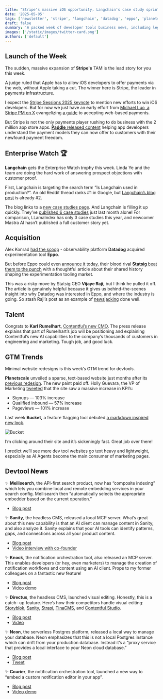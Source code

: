```yaml
---
title: "Stripe's massive iOS opportunity, Langchain's case study sprint, Datadog acquires Eppo, the simple homepage trend, and more"
date: '2025-05-05'
tags: ['newsletter', 'stripe', 'langchain', 'datadog', 'eppo', 'planetscale', 'bucket']
draft: false
summary: 'A packed week of developer tools business news, including legal judgements, acquisitions, and product launches.'
images: ['/static/images/twitter-card.png']
authors: ['default']
---
```


## Launch of the Week

The sudden, massive expansion of **Stripe's** TAM is the lead story for you this week.

A judge ruled that Apple has to allow iOS developers to offer payments via the web, without Apple taking a cut. The winner here is Stripe, the leader in payments infrastructure.

I expect the [Stripe Sessions 2025 keynote](https://www.youtube.com/live/AWXAd2GhHrg) to mention new efforts to win iOS developers. But for now we just have an early effort from [Michael Luo, a Stripe PM on X](https://x.com/AzianMike/status/1917830346332332329) evangelizing [a guide](https://docs.stripe.com/mobile/digital-goods) to accepting web-based payments.

But Stripe is not the only payments player rushing to do business with the 2 million app store apps. [**Paddle** released content](https://www.paddle.com/blog/apple-vs-epic-app-store-changes) helping app developers understand the payment models they can now offer to customers with their newfound payment freedom.

## Enterprise Watch 🏆

**Langchain** gets the Enterprise Watch trophy this week. Linda Ye and the team are doing the hard work of answering prospect objections with customer proof.

First, Langchain is targeting the search term “Is Langchain used in production?”. An old Reddit thread ranks \#1 in Google, but [Langchain’s blog post](https://blog.langchain.dev/is-langgraph-used-in-production/) is already \#2.

The blog links to a [new case studies page](https://www.langchain.com/built-with-langgraph). And Langchain is filling it up quickly. They’ve [published 6 case studies](https://blog.langchain.dev/tag/case-studies/) just last month alone\! For comparison, LLamaIndex has only 3 case studies this year, and newcomer Mastra AI hasn’t published a full customer story yet.

## Acquisition

Alex Konrad [had the scoop](https://www.upstartsmedia.com/p/datadog-buys-startup-220-million) \- observability platform **Datadog** acquired experimentation tool **Eppo**.

But before Eppo could even [announce it](https://www.geteppo.com/blog/eppo-is-now-part-of-datadog) today, their blood rival [**Statsig** beat them to the punch](https://www.statsig.com/blog/datadog-acquires-eppo%20) with a thoughtful article about their shared history shaping the experimentation tooling market.

This was a risky move by Statsig CEO **Vijaye Raji**, but I think he pulled it off. The article is genuinely helpful because it gives us behind-the-scenes insight into why Datadog was interested in Eppo, and where the industry is going. So stash Raji’s post as an example of [newsjacking](https://www.newsjacking.com/what-is-newsjacking-newsjacking) done well.

## Talent

Congrats to **Karl Rumelhart**, [Contentful’s new CMO](https://finance.yahoo.com/news/contentful-appoints-karl-rumelhart-chief-130000698.html%20). The press release explains that part of Rumelhart’s job will be positioning and explaining Contentful’s new AI capabilities to the company’s thousands of customers in engineering and marketing. Tough job, and good luck.

## GTM Trends

Minimal website redesigns is this week’s GTM trend for devtools.

**Planetscale** unveiled a sparse, text-based website just months after its [previous redesign](https://www.edgarlr.com/posts/building-planetscale-homepage%20%20). The new paint paid off. Holly Guevara, the VP of Marketing [tweeted](https://x.com/hollylawly/status/1897332070571250144?t=mApnPDw8PTH6kW9ejkUW6g&s=19%20) that the site saw a massive increase in KPI’s:

- Signups — 103% increase
- Qualified inbound — 57% increase
- Pageviews — 101% increase

Last week **Bucket,** a feature flagging tool debuted [a markdown inspired new look](https://bucket.co/blog/markdown-website).

![Bucket](/static/images/bucket.png)

I’m clicking around their site and it’s sickeningly fast. Great job over there\!

I predict we’ll see more dev tool websites go text heavy and lightweight, especially as AI Agents become the main consumer of marketing pages.

## Devtool News

✨ **Meilisearch**, the API-first search product, now has “composite indexing” which lets you combine local and remote embedding services in your search config. Meilisearch then “automatically selects the appropriate embedder based on the current operation.”

- [Blog post](https://www.meilisearch.com/blog/meilisearch-1-14)

✨ **Sanity**, the headless CMS, released a local MCP server. What’s great about this new capability is that an AI client can manage content in Sanity, and also analyze it. Sanity explains that your AI tools can identify patterns, gaps, and connections across all your product content.

- [Blog post](https://www.sanity.io/blog/introducing-sanity-model-context-protocol-server)
- [Video interview with co-founder](https://www.youtube.com/watch?v=W32jJ5WOMXE)

✨ **Knock**, the notification orchestration tool, also released an MCP server. This enables developers (or hey, even marketers) to manage the creation of notification workflows and content using an AI client. Props to my former colleagues on a fantastic new feature\!

- [Blog post](https://knock.app/blog/announcing-agent-toolkit-and-mcp-server)
- [Video demo](https://youtu.be/SugU8YwdyQU?si=9oXG25gPl-GSw8uT)

✨ **Directus**, the headless CMS, launched visual editing. Honestly, this is a catch- up feature. Here’s how their competitors handle visual editing: [Storyblok](https://www.storyblok.com/docs/concepts/visual-editor), [Sanity](https://www.sanity.io/docs/introduction-to-visual-editing), [Strapi](https://strapi.io/blog/announcing-visual-editing-for-strapi-powered-by-vercel), [TinaCMS](https://tina.io/docs/contextual-editing/overview), and [Contentful Studio](https://www.contentful.com/products/studio/).

- [Blog post](https://directus.io/blog/introducing-visual-editing)
- [Video](https://www.youtube.com/watch?v=Mz_svF90RFc)

✨ **Neon**, the serverless Postgres platform, released a local way to manage your database. Neon emphasizes that this is not a local Postgres instance which can drift from your production database. Instead it’s a “proxy service that provides a local interface to your Neon cloud database.”

- [Blog post](https://neon.tech/blog/make-yourself-at-home-with-neon-local)
- [Tweet](https://x.com/neondatabase/status/1917594896061354388?t=dHj5Q4XLnaEBMHQ18mEVag&s=19%20)

✨ **Courier**, the notification orchestration tool, launched a new way to “embed a custom notification editor in your app”.

- [Blog post](https://www.courier.com/blog/courier-create-embed-a-custom-notification-and-email-editor-in-your-app%20%20)
- [Video demo](https://www.youtube.com/watch?v=SRuXIyhqkNg&t=118s)
